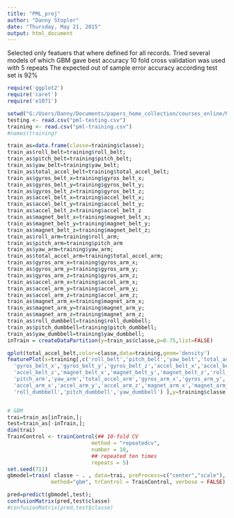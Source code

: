 ```yaml
---
title: "PML_proj"
author: "Danny Stopler"
date: "Thursday, May 21, 2015"
output: html_document
---
```



Selected only featuers that where defined for all records.
Tried several models of which GBM gave best accuracy
10 fold cross validation was used with 5 repeats
The expected out of sample error accuracy according test set is 92%


```r
require('ggplot2')
require('caret')
require('e1071')
```

```r
setwd("G:/Users/Danny/Documents/papers_home_collection/courses_online/MachineLearningJeffLeek/EDAWork")
testing <- read.csv("pml-testing.csv")
training <- read.csv("pml-training.csv")
#names(training)
```


```r
train_as=data.frame(classe=training$classe);
train_as$roll_belt=training$roll_belt;
train_as$pitch_belt=training$pitch_belt;
train_as$yaw_belt=training$yaw_belt;
train_as$total_accel_belt=training$total_accel_belt;
train_as$gyros_belt_x=training$gyros_belt_x;
train_as$gyros_belt_y=training$gyros_belt_y;
train_as$gyros_belt_z=training$gyros_belt_z;
train_as$accel_belt_x=training$accel_belt_x;
train_as$accel_belt_y=training$accel_belt_y;
train_as$accel_belt_z=training$accel_belt_z
train_as$magnet_belt_x=training$magnet_belt_x;
train_as$magnet_belt_y=training$magnet_belt_y;
train_as$magnet_belt_z=training$magnet_belt_z;
train_as$roll_arm=training$roll_arm;
train_as$pitch_arm=training$pitch_arm
train_as$yaw_arm=training$yaw_arm;
train_as$total_accel_arm=training$total_accel_arm;
train_as$gyros_arm_x=training$gyros_arm_x;
train_as$gyros_arm_y=training$gyros_arm_y;
train_as$gyros_arm_z=training$gyros_arm_z;
train_as$accel_arm_x=training$accel_arm_x;
train_as$accel_arm_y=training$accel_arm_y;
train_as$accel_arm_z=training$accel_arm_z;
train_as$magnet_arm_x=training$magnet_arm_x;
train_as$magnet_arm_y=training$magnet_arm_y;
train_as$magnet_arm_z=training$magnet_arm_z;
train_as$roll_dumbbell=training$roll_dumbbell;
train_as$pitch_dumbbell=training$pitch_dumbbell;
train_as$yaw_dumbbell=training$yaw_dumbbell;
inTrain = createDataPartition(y=train_as$classe,p=0.75,list=FALSE)

qplot(total_accel_belt,color=classe,data=training,geom='density')
featurePlot(x=training[,c('roll_belt','pitch_belt','yaw_belt','total_accel_belt',
  'gyros_belt_x','gyros_belt_y','gyros_belt_z','accel_belt_x','accel_belt_y',
  'accel_belt_z','magnet_belt_x','magnet_belt_y','magnet_belt_z','roll_arm',
  'pitch_arm','yaw_arm','total_accel_arm','gyros_arm_x','gyros_arm_y','gyros_arm_z',
  'accel_arm_x','accel_arm_y','accel_arm_z','magnet_arm_x','magnet_arm_y','magnet_arm_z',
  'roll_dumbbell','pitch_dumbbell','yaw_dumbbell') ],y=training$classe)


# GBM
trai=train_as[inTrain,];
test=train_as[-inTrain,];
dim(trai)
TrainControl <- trainControl(## 10-fold CV
                           method = "repeatedcv",
                           number = 10,
                           ## repeated ten times
                           repeats = 5)
set.seed(711)
gbmodel=train( classe ~ . , data=trai, preProcess=c("center","scale"), 
              method="gbm", trControl = TrainControl, verbose = FALSE)
```


```r
pred=predict(gbmodel,test);
confusionMatrix(pred,test$classe)
#confusionMatrix(pred,test$classe)
```
